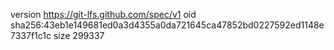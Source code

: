 version https://git-lfs.github.com/spec/v1
oid sha256:43eb1e149681ed0a3d4355a0da721645ca47852bd0227592ed1148e7337f1c1c
size 299337

